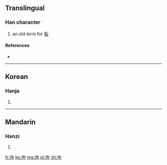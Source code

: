 ==Translingual==

===Han character===
{{Han char|rn=32|rad=土|as=05|sn=8|four=|canj=土心口 (GPR)}}
#an old term for [[垢]]

====References====
* {{Han ref|kx=0227.020|dkj=04997|dj=0462.180|hdz=10434.010|uh=5778|ud=22392}}

----

==Korean==

===Hanja===
{{ko-hanja|hangeul=구|rv=gu|mr=ku}}

# {{defn|lang=ko|sort=土05}}

----

==Mandarin==

===Hanzi===
{{cmn-hanzi|pin=[[bō]] ([[bo1]]), [[gòu]] ([[gou4]])|wg=po<sup>1</sup>, kou<sup>4</sup>}}

# {{defn|lang=cmn|sort=土05}}

[[fr:坸]]
[[ko:坸]]
[[mg:坸]]
[[pl:坸]]
[[zh:坸]]